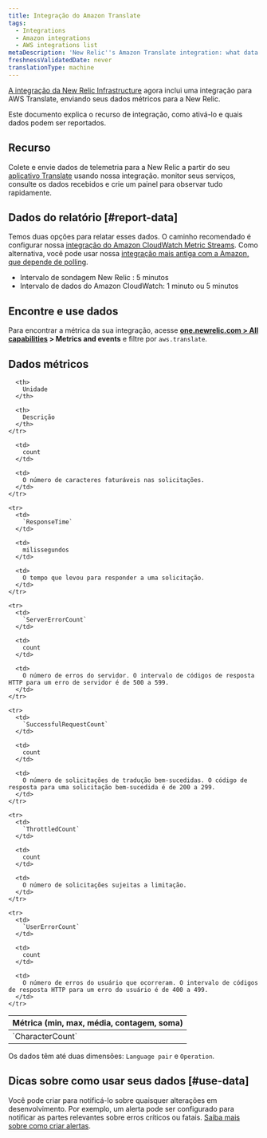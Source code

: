```yaml
---
title: Integração do Amazon Translate
tags:
  - Integrations
  - Amazon integrations
  - AWS integrations list
metaDescription: 'New Relic''s Amazon Translate integration: what data it reports, and how to enable it.'
freshnessValidatedDate: never
translationType: machine
---
```


[A integração da New Relic Infrastructure](/docs/infrastructure/introduction-infra-monitoring) agora inclui uma integração para AWS Translate, enviando seus dados métricos para a New Relic.

Este documento explica o recurso de integração, como ativá-lo e quais dados podem ser reportados.

## Recurso

Colete e envie dados de telemetria para a New Relic a partir do seu [aplicativo Translate](https://aws.amazon.com/translate/) usando nossa integração. monitor seus serviços, consulte os dados recebidos e crie um painel para observar tudo rapidamente.

## Dados do relatório [#report-data]

Temos duas opções para relatar esses dados. O caminho recomendado é configurar nossa [integração do Amazon CloudWatch Metric Streams](/docs/infrastructure/amazon-integrations/connect/aws-metric-stream). Como alternativa, você pode usar nossa [integração mais antiga com a Amazon, que depende de polling](/docs/infrastructure/infrastructure-integrations/cloud-integrations/configure-polling-frequency-data-collection-cloud-integrations).

* Intervalo de sondagem New Relic : 5 minutos
* Intervalo de dados do Amazon CloudWatch: 1 minuto ou 5 minutos

## Encontre e use dados

Para encontrar a métrica da sua integração, acesse <DNT>**[one.newrelic.com &gt; All capabilities](https://one.newrelic.com/all-capabilities) &gt; Metrics and events**</DNT> e filtre por `aws.translate`.

## Dados métricos

<table>
  <thead>
    <tr>
      <th style={{ width: "200px" }}>
        Métrica (min, max, média, contagem, soma)
      </th>

      <th>
        Unidade
      </th>

      <th>
        Descrição
      </th>
    </tr>
  </thead>

  <tbody>
    <tr>
      <td>
        `CharacterCount`
      </td>

      <td>
        count
      </td>

      <td>
        O número de caracteres faturáveis nas solicitações.
      </td>
    </tr>

    <tr>
      <td>
        `ResponseTime`
      </td>

      <td>
        milissegundos
      </td>

      <td>
        O tempo que levou para responder a uma solicitação.
      </td>
    </tr>

    <tr>
      <td>
        `ServerErrorCount`
      </td>

      <td>
        count
      </td>

      <td>
        O número de erros do servidor. O intervalo de códigos de resposta HTTP para um erro de servidor é de 500 a 599.
      </td>
    </tr>

    <tr>
      <td>
        `SuccessfulRequestCount`
      </td>

      <td>
        count
      </td>

      <td>
        O número de solicitações de tradução bem-sucedidas. O código de resposta para uma solicitação bem-sucedida é de 200 a 299.
      </td>
    </tr>

    <tr>
      <td>
        `ThrottledCount`
      </td>

      <td>
        count
      </td>

      <td>
        O número de solicitações sujeitas a limitação.
      </td>
    </tr>

    <tr>
      <td>
        `UserErrorCount`
      </td>

      <td>
        count
      </td>

      <td>
        O número de erros do usuário que ocorreram. O intervalo de códigos de resposta HTTP para um erro do usuário é de 400 a 499.
      </td>
    </tr>
  </tbody>
</table>

Os dados têm até duas dimensões: `Language pair` e `Operation`.

## Dicas sobre como usar seus dados [#use-data]

Você pode criar <InlinePopover type="alerts" />para notificá-lo sobre quaisquer alterações em desenvolvimento. Por exemplo, um alerta pode ser configurado para notificar as partes relevantes sobre erros críticos ou fatais. [Saiba mais sobre como criar alertas](/docs/alerts-applied-intelligence/new-relic-alerts/learn-alerts/introduction-alerts).